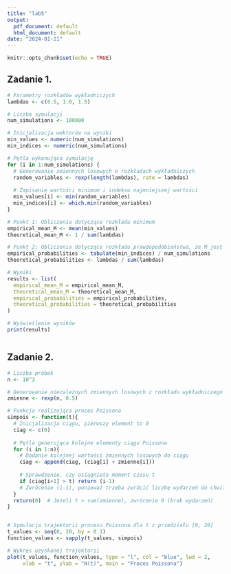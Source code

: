 ---
title: "lab5"
output:
  pdf_document: default
  html_document: default
date: "2024-01-21"
---

```{r setup, include=FALSE}
knitr::opts_chunk$set(echo = TRUE)
```

## Zadanie 1.

```{r}
# Parametry rozkładów wykładniczych
lambdas <- c(0.5, 1.0, 1.5)  

# Liczba symulacji
num_simulations <- 100000

# Inicjalizacja wektorów na wyniki
min_values <- numeric(num_simulations)
min_indices <- numeric(num_simulations)

# Pętla wykonująca symulację
for (i in 1:num_simulations) {
  # Generowanie zmiennych losowych o rozkładach wykładniczych
  random_variables <- rexp(length(lambdas), rate = lambdas)
  
  # Zapisanie wartości minimum i indeksu najmniejszej wartości
  min_values[i] <- min(random_variables)
  min_indices[i] <- which.min(random_variables)
}

# Punkt 1: Obliczenia dotyczące rozkładu minimum
empirical_mean_M <- mean(min_values)  
theoretical_mean_M <- 1 / sum(lambdas)  

# Punkt 2: Obliczenia dotyczące rozkładu prawdopodobieństwa, że M jest równe Xk
empirical_probabilities <- tabulate(min_indices) / num_simulations  
theoretical_probabilities <- lambdas / sum(lambdas)  

# Wyniki
results <- list(
  empirical_mean_M = empirical_mean_M,
  theoretical_mean_M = theoretical_mean_M,
  empirical_probabilities = empirical_probabilities,
  theoretical_probabilities = theoretical_probabilities
)

# Wyświetlenie wyników
print(results)



```

## Zadanie 2.

```{r}
# Liczba próbek
n <- 10^3

# Generowanie niezależnych zmiennych losowych z rozkładu wykładniczego
zmienne <- rexp(n, 0.5)

# Funkcja realizująca proces Poissona
simpois <- function(t){
  # Inicjalizacja ciągu, pierwszy element to 0
  ciag <- c(0)
  
  # Pętla generująca kolejne elementy ciągu Poissona
  for (i in 1:n){
    # Dodanie kolejnej wartości zmiennych losowych do ciągu
    ciag <- append(ciag, (ciag[i] + zmienne[i]))
    
    # Sprawdzenie, czy osiągnieto moment czasu t
    if (ciag[i+1] > t) return (i-1)
    # Zwrócenie (i-1), ponieważ trzeba zwrócić liczbę wydarzeń do chwili t
  }
  return(0)  # Jeżeli t > sum(zmienne), zwrócenie 0 (brak wydarzeń)
}


# Symulacja trajektorii procesu Poissona dla t z przedziału [0, 20]
t_values <- seq(0, 20, by = 0.1)
function_values <- sapply(t_values, simpois)

# Wykres uzyskanej trajektorii
plot(t_values, function_values, type = "l", col = "blue", lwd = 2,
     xlab = "t", ylab = "N(t)", main = "Proces Poissona")


```

